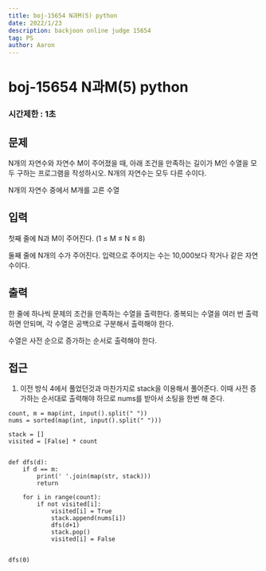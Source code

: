 ```yaml
---
title: boj-15654 N과M(5) python
date: 2022/1/23
description: backjoon online judge 15654
tag: PS
author: Aaron
---
```


# boj-15654 N과M(5) python

### 시간제한 : 1초

## 문제
N개의 자연수와 자연수 M이 주어졌을 때, 아래 조건을 만족하는 길이가 M인 수열을 모두 구하는 프로그램을 작성하시오. N개의 자연수는 모두 다른 수이다.

N개의 자연수 중에서 M개를 고른 수열

## 입력
첫째 줄에 N과 M이 주어진다. (1 ≤ M ≤ N ≤ 8)

둘째 줄에 N개의 수가 주어진다. 입력으로 주어지는 수는 10,000보다 작거나 같은 자연수이다.

## 출력
한 줄에 하나씩 문제의 조건을 만족하는 수열을 출력한다. 중복되는 수열을 여러 번 출력하면 안되며, 각 수열은 공백으로 구분해서 출력해야 한다.

수열은 사전 순으로 증가하는 순서로 출력해야 한다.

## 접근
1. 이전 방식 4에서 풀었던것과 마찬가지로 stack을 이용해서 풀어준다. 이때 사전 증가하는 순서대로 출력해야 하므로 nums를 받아서 소팅을 한번 해 준다.
```
count, m = map(int, input().split(" "))
nums = sorted(map(int, input().split(" ")))

stack = []
visited = [False] * count


def dfs(d):
    if d == m:
        print(' '.join(map(str, stack)))
        return

    for i in range(count):
        if not visited[i]:
            visited[i] = True
            stack.append(nums[i])
            dfs(d+1)
            stack.pop()
            visited[i] = False


dfs(0)
```
